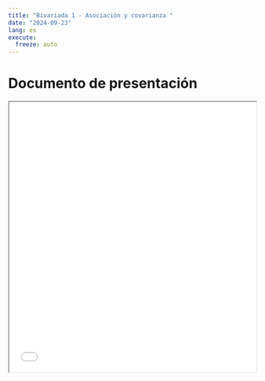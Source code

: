 ```yaml
---
title: "Bivariada 1 - Asociación y covarianza "
date: "2024-09-23"
lang: es
execute:
  freeze: auto 
---
```


# Documento de presentación

<iframe src=/slides/08-bivariada1.html height="550" width=100% allowfullscreen="true">
</iframe> 




